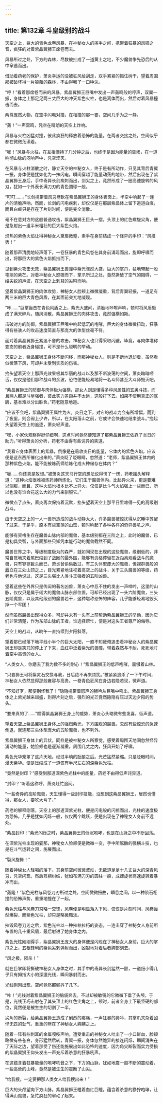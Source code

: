 ```yaml
---
---
---
```

title: 第132章 斗皇级别的战斗
---



天空之上，巨大的青色龙卷风暴，在神秘女人的挥手之间，携带着狂暴的风啸之音，疯狂的对着紫晶翼狮王席卷而去。

风暴所过之处，下方的森林，尽数被扯成了一道黄土之地，不少魔兽争先恐后的从中窜逃而出。

借助着药老的保护，萧炎幸运的没被狂风给刮走，双手紧紧的抓住树干，望着周围那被破坏得一片狼藉的森林，不由得咽了一口唾沫。

“哼！”看着那席卷而来的风暴，紫晶翼狮王巨嘴中发出一声轰鸣般的哼声，双翼一振，身体之上那足足两三丈巨大的冲天紫色火柱，也是离体而出，然后对着风暴撞击而去。

两尊庞然大物，在空中闪电对撞，在相撞的那一霎，空间几乎为之一静。

“轰！”一声雷鸣，凭空在晴朗的天空上炸响。

风暴与火柱凶猛对撞，彼此疯狂的释放着恐怖的能量，在两者交接之处，空间似乎都在微微荡漾着。

“嘭！”风暴与火柱，在互相僵持了几分钟之后，也终于是因为能量的告竭，在一道响彻山脉的闷响声中，凭空湮灭。

在风暴与火柱消散之时，静立天空的神秘女人，终于是有所动作，只见其背后青翼一振，身体便是犹如化为一抹闪电，瞬间穿越了能量动荡的地带，然后出现在了紫晶翼狮王身后，手中奇异长剑疾刺而出，剑尖之上，竟然形成了一圈高速旋转的风刃，犹如一个外表长满刀刃的青色圆球一般。

“叮叮……。”长剑携带着风刃劈砍在紫晶翼狮王的身体表面上，半空中响起了一连片的清脆声响，然而，长剑的闪电疾刺，却仅仅是在那层紫晶体上留下道道白痕，而且白痕只是存在了片刻时间，便是完全消散。

毫不在意对方的这般普通攻击，紫晶翼狮王巨头一摆，头顶上的红色螺旋尖角，便是急射出一道半米粗壮的巨大紫色火焰。

炽热的紫色火焰让得神秘女人黛眉微蹙，素手在身前结成一个怪异的手印：“风推势！”

随着那声清脆地轻声落下，一卷狂暴的青色风卷在其身前涌现而出，旋即呼啸而出，将那巨大的紫色火焰抵挡而下。

见到紫火攻击无效，紫晶翼狮王兽瞳中紫光骤然大盛，巨大的掌爪，猛地带起一股艳丽的紫芒。对着神秘女人怒砸而下，掌爪所过之处，竟然撕破了空气的阻碍，一缕尖锐的声波，在天空之上刺耳的尖鸣而响。

望着紫晶翼狮王的肉体攻势，神秘女人脸颊上微微凝重，背后青翼轻振，一道足有两三米的巨大青色风盾，在其面前突兀地凝现。

“咔……”巨掌轰击在青色风盾之上，紫光大盛间，清脆地咔嚓声响，顿时将风盾砸成了满天碎片。随风消散，紫晶翼狮王的肉体攻击，竟然强横如斯。

击破对方的防御，紫晶翼狮王巨嘴中响起低沉的咆哮，巨大的身体微微扭动，狂暴得有些骇人的攻击速度简直与那庞大的体型丝毫不符。

面对着紫晶翼狮王紧追不舍的攻击，神秘女人也只得采取闪避，毕竟，与肉体堪称变态的前者近身碰撞，可不是什么聪明的举动。

天空之上，紫晶翼狮王身体不断闪移，而那神秘女人，则是不断地退却着，虽然看似微落下风，可却并未受到实质的伤害。

抬头望着天空上那声光效果极其华丽的战斗以及那不断波荡的空间，萧炎暗暗咂舌，仅仅是他们那种战斗的余波，恐怕便能轻易地将一名斗师甚至大斗师毁灭吧。

“紫晶翼狮王的防御与肉体极为强横，那女人则是懂得多种风属性的玄奥斗技，而且两人都是斗皇强者，彼此实力差距并不太远，这般打下去。如果不使用真正的底牌，基本难以分出胜负。”药老随意地道。

“应该不会吧，紫晶翼狮王属性为火。炎日之下，对它的战斗力会有所增幅，而到了夜里，则会弱上少许，所以，在太阳落山之前，它或许会快速地结束战斗。”抬起头望着天空上的追逐，萧炎轻声道。

“嘿，小家伙观察得挺仔细啊，这点时间竟然便知道了那紫晶翼狮王依靠了炎日的助力。”听得萧炎的分析，药老不由得有些诧异的笑道。

“我看它身体表面上的紫晶，倒像是在吸收炎日的能量，它体内的紫色火焰，应该便是这东西所催化出来的。”萧炎眨了眨眼睛，忽然道：“老师，紫晶翼狮王体内的那种紫色火焰，能不能被炼药师给炼化成火种储存在体内？”

“呃……你还真是敢想。”被萧炎这天马行空的想法说得愣了一愣，药老摇头解释道：“这种火焰很难被炼药师所炼化，它们生于魔兽体内，比起异火来，更是要难以驯服，而且，这种火焰也根本比不上异火，仅仅是比斗气火焰强上一些而已，所以也没有谁会花这么大的力气来驯服它。”

微微点了点头，萧炎再次保持着沉默，抬头望着天空上那平日里难得一见的高级别战斗。

由于天空之上的一人一兽所造成的战斗动静太大，许多魔兽被惊扰得从沉睡中苏醒了过来，于是乎，原本有些空荡的山峦，顿时响起了各种各样的奇异兽吼之声。

能够有资格生存在魔兽山脉内部的魔兽，基本级别都在三阶之上，此时的魔兽，已是初具灵智，与外面那些只知凭本能行动的魔兽截然不同。

魔兽世界之中，等级制度极为的森严，就如同现在出现的这些魔兽，级别低的，非常自觉地夹着尾巴缩到了战圈的最外围，能够有资格停留在近距离观看战斗的魔兽，只有寥寥数头而已，萧炎曾偷偷数过，有三头体型庞大的魔兽，傲视群兽般的矗立在三处山顶之上，目光紧紧地注视着高空上的战斗，关于三头魔兽的等级，药老也与他说过，这是三头堪比人类斗王强者的五阶凶兽。

望着这些在外界只是传闻的著名凶兽，萧炎心中忍不住的发出一声呻吟，这里的山脉，仅仅只是属于偌大的魔兽山脉东部位置，可却已经出现了一头六阶魔兽，三头五阶魔兽，以及其他级别的魔兽若干，这种堪称恐怖的阵容，几乎能够轻易地毁灭掉一个军团！

然而虽然魔兽出现得众多，可却并未有一头有上前帮助紫晶翼狮王的举动，因为它们非常清楚，作为东部山脉的王者。谁选择帮忙，便是对这头王者尊严的侮辱。

天空上的战斗，从晌午一直持续到夕阳斜落。

望着那已经落下地平线小半个的巨大太阳，一直不知疲倦追击着神秘女人的紫晶翼狮王却是突兀的停止了下来，血红中泛着紫光的兽瞳，带着森然与不耐，死死地盯着空中高贵的女人。

“人类女人，你磨去了我为数不多的耐心！”紫晶翼狮王的低声咆哮，震慑着山林。

“只要狮王可将紫灵石交换与我，日后绝不再来烦扰。”被紧紧追杀了一下午时间，神秘女人依然显得那般雍容与高贵。一卷青色狂风在身边若隐若现，微声道。

“不知好歹，那便别怪我了！”隐隐携带着怒声的狮吟从巨嘴中吼出，紫晶翼狮王身体之上紫光越来越盛，到得片刻之后，强烈的光芒竟然隐隐有压过天边夕阳的势头。

“要来真的了……”瞧得紫晶翼狮王身上的威势，萧炎心头略微有些发喜，低声道。

望着天空上紫晶翼狮王身体上的强烈紫光，下方围观的魔兽。忽然有些惊恐的急速倒退，就连那三头体型庞大的五阶魔兽，也不列外。

紫晶翼狮王身体上的异状，同样是被神秘女人所察觉，感受着周围天地间忽然怪异涌动的能量，她脸颊也是逐渐凝重，周围几丈之内，狂风开始了呼啸。

紫色光华笼罩了这片天地，经过半晌的酝酿之后。光芒猛然紧缩。只是眨眼时间，漫天紫华。便是压缩成了一道仅有半尺左右的深紫色光柱。

“竟然是封印？”感受到那道深紫色光柱中的能量，药老不由得低声诧异道。

“封印？”听着这称呼，萧炎赶忙追问。

“一些奇异的高阶魔兽，天生懂得一些封印技能，没想到这紫晶翼狮王，居然也懂得，那女人，要吃大亏了。”

药老的解释刚落，天空上的那道深紫光柱，便是闪电般的闪掠而出，光柱的速度极为恐怖，几乎是犹如闪烁一般，仅仅两个跳跃，便是出现在了神秘女人身前不远处。

“紫晶封印！”紫光闪烁之时，紫晶翼狮王的低沉咆哮，也是在山脉之中不断回荡。

在深紫光柱出现的霎那，神秘女人脸颊便是微微一变，手中所酝酿的强横斗技，也是在斗气运转之间，施展而出。

“裂风旋舞！”

随着神秘女人轻喝的落下，其身前空间微微波动，无数道足足十几丈巨大的深青风刃，凭空闪现，然后互相纠结，犹如布满刀刃的圆柱一般，成螺旋状高速旋转着暴冲而出。

“轰隆！”紫色光柱与风卷刀刃所过之处，空间微微扭曲，瞬息之间，以一种陨石相撞的恐怖声势，重重地撞在了一起。

紫色光柱与风卷刀刃略一交锋，风卷便是明显落入下风，仅仅是片刻时间，风卷轰然爆裂，而紫色光柱，却只是略微黯淡。

摧毁风卷刀刃之后，紫色光柱以一种摧枯拉朽的姿态，一连击穿了神秘女人身前所布置的几十重风盾，最后射进了她身体之内。

紫色光柱刚刚得手，紫晶翼狮王庞大的身体便是闪现在了神秘女人身前，巨大的掌爪之上，五根锋利的紫色尖刺弹射而出，凶狠地对着后者胸部划去。

“风之极，陨杀！”

就在巨掌即将撕破神秘女人身体之时，其手中的奇异长剑猛然一颤，一道细小得几乎只有拇指大小的深邃光线，瞬间暴射而出。

光线刚刚出现，空间竟然都颤抖了几下。

“咔！”光线对着紫晶翼狮王的脑袋奔去，不过却被敏锐的它微微下垂了头颅，于是，光线正巧击射在了其头顶上的红色尖角之上，顿时，前者全身上下最坚硬的部位，竟然便是被生生的切割了一半。

尖角的断裂，给紫晶翼狮王造成了剧烈的疼痛，一声狂暴的狮吟，其掌爪夹杂着凶悍无匹的劲气，重重的劈在了神秘女人胸脯之上。

随着一阵有些刺耳的金属嘎吱声响，遭受重击的神秘女人吐出了一小口鲜血，脸颊略微有些苍白，身形猛然后转，青翼一振，身体忽然诡异的接连闪烁，瞬间消失在了天际之边，望着那受了伤还能施展出如此恐怖的速度，因为角尖断裂而实力受损的紫晶翼狮王仰头发出一声充斥着杀意的狂暴吼声。

在这蕴含着狂暴能量的咆哮吼音之下，下方的山脉，犹如地震一般不断的震动着，一些高耸的山峰，竟然是被生生的震断了山尖。

“给我搜，一定要把那人类女人给我搜出来！”

巨大的头颅望向下方山脉，紫晶翼狮王瞪着血红巨瞳，蕴含着杀意的狰狞咆哮，让得满山魔兽，急忙疯狂的窜动了起来。
